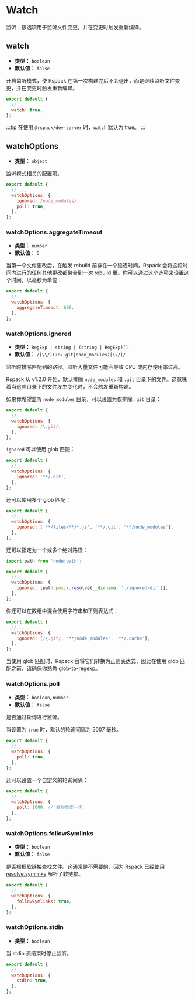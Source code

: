 
<WebpackLicense from="https://webpack.docschina.org/configuration/watch/" />

# Watch

监听：该选项用于监听文件变更，并在变更时触发重新编译。

## watch

- **类型：** `boolean`
- **默认值：** `false`

开启监听模式，使 Rspack 在第一次构建完后不会退出，而是继续监听文件变更，并在变更时触发重新编译。

```js title="rspack.config.mjs"
export default {
  // ...
  watch: true,
};
```

:::tip
在使用 `@rspack/dev-server` 时，`watch` 默认为 true。
:::

## watchOptions

- **类型：** `object`

监听模式相关的配置项。

```js title="rspack.config.mjs"
export default {
  // ...
  watchOptions: {
    ignored: /node_modules/,
    poll: true,
  },
};
```

### watchOptions.aggregateTimeout

- **类型：** `number`
- **默认值：** `5`

当第一个文件更改后，在触发 rebuild 前存在一个延迟时间，Rspack 会将这段时间内进行的任何其他更改都聚合到一次 rebuild 里。你可以通过这个选项来设置这个时间，以毫秒为单位：

```js title="rspack.config.mjs"
export default {
  //...
  watchOptions: {
    aggregateTimeout: 600,
  },
};
```

### watchOptions.ignored

- **类型：** `RegExp | string | (string | RegExp)[]`
- **默认值：** `/[\\/](?:\.git|node_modules)[\\/]/`

监听时排除匹配到的路径。监听大量文件可能会导致 CPU 或内存使用率过高。

Rspack 从 v1.2.0 开始，默认排除 `node_modules` 和 `.git` 目录下的文件。这意味着当这些目录下的文件发生变化时，不会触发重新构建。

如果你希望监听 `node_modules` 目录，可以设置为仅排除 `.git` 目录：

```js title="rspack.config.mjs"
export default {
  //...
  watchOptions: {
    ignored: /\.git/,
  },
};
```

`ignored` 可以使用 glob 匹配：

```js title="rspack.config.mjs"
export default {
  //...
  watchOptions: {
    ignored: '**/.git',
  },
};
```

还可以使用多个 glob 匹配：

```js title="rspack.config.mjs"
export default {
  //...
  watchOptions: {
    ignored: ['**/files/**/*.js', '**/.git', '**/node_modules'],
  },
};
```

还可以指定为一个或多个绝对路径：

```js title="rspack.config.mjs"
import path from 'node:path';

export default {
  //...
  watchOptions: {
    ignored: [path.posix.resolve(__dirname, './ignored-dir')],
  },
};
```

你还可以在数组中混合使用字符串和正则表达式：

```js title="rspack.config.mjs"
export default {
  //...
  watchOptions: {
    ignored: [/\.git/, '**/node_modules', '**/.cache'],
  },
};
```

当使用 glob 匹配时，Rspack 会将它们转换为正则表达式，因此在使用 glob 匹配之前，请确保你熟悉 [glob-to-regexp](https://github.com/fitzgen/glob-to-regexp)。

### watchOptions.poll

- **类型：** `boolean`, `number`
- **默认值：** `false`

是否通过轮询进行监听。

当设置为 `true` 时，默认的轮询间隔为 5007 毫秒。

```js title="rspack.config.mjs"
export default {
  //...
  watchOptions: {
    poll: true,
  },
};
```

还可以设置一个自定义的轮询间隔：

```js title="rspack.config.mjs"
export default {
  //...
  watchOptions: {
    poll: 1000, // 每秒检查一次
  },
};
```

### watchOptions.followSymlinks

- **类型：** `boolean`
- **默认值：** `false`

是否根据软链接查找文件。这通常是不需要的，因为 Rspack 已经使用 [resolve.symlinks](/config/resolve#resolvesymlinks) 解析了软链接。

```js title="rspack.config.mjs"
export default {
  //...
  watchOptions: {
    followSymlinks: true,
  },
};
```

### watchOptions.stdin

- **类型：** `boolean`

当 stdin 流结束时停止监听。

```js title="rspack.config.mjs"
export default {
  //...
  watchOptions: {
    stdin: true,
  },
};
```
